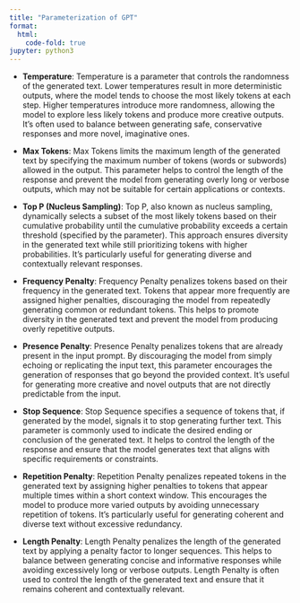 ```yaml
---
title: "Parameterization of GPT"
format:
  html:
    code-fold: true
jupyter: python3
---
```



- **Temperature**: Temperature is a parameter that controls the randomness of the generated text. Lower temperatures result in more deterministic outputs, where the model tends to choose the most likely tokens at each step. Higher temperatures introduce more randomness, allowing the model to explore less likely tokens and produce more creative outputs. It's often used to balance between generating safe, conservative responses and more novel, imaginative ones.

- **Max Tokens**: Max Tokens limits the maximum length of the generated text by specifying the maximum number of tokens (words or subwords) allowed in the output. This parameter helps to control the length of the response and prevent the model from generating overly long or verbose outputs, which may not be suitable for certain applications or contexts.

- **Top P (Nucleus Sampling)**: Top P, also known as nucleus sampling, dynamically selects a subset of the most likely tokens based on their cumulative probability until the cumulative probability exceeds a certain threshold (specified by the parameter). This approach ensures diversity in the generated text while still prioritizing tokens with higher probabilities. It's particularly useful for generating diverse and contextually relevant responses.

- **Frequency Penalty**: Frequency Penalty penalizes tokens based on their frequency in the generated text. Tokens that appear more frequently are assigned higher penalties, discouraging the model from repeatedly generating common or redundant tokens. This helps to promote diversity in the generated text and prevent the model from producing overly repetitive outputs.

- **Presence Penalty**: Presence Penalty penalizes tokens that are already present in the input prompt. By discouraging the model from simply echoing or replicating the input text, this parameter encourages the generation of responses that go beyond the provided context. It's useful for generating more creative and novel outputs that are not directly predictable from the input.

- **Stop Sequence**: Stop Sequence specifies a sequence of tokens that, if generated by the model, signals it to stop generating further text. This parameter is commonly used to indicate the desired ending or conclusion of the generated text. It helps to control the length of the response and ensure that the model generates text that aligns with specific requirements or constraints.

- **Repetition Penalty**: Repetition Penalty penalizes repeated tokens in the generated text by assigning higher penalties to tokens that appear multiple times within a short context window. This encourages the model to produce more varied outputs by avoiding unnecessary repetition of tokens. It's particularly useful for generating coherent and diverse text without excessive redundancy.

- **Length Penalty**: Length Penalty penalizes the length of the generated text by applying a penalty factor to longer sequences. This helps to balance between generating concise and informative responses while avoiding excessively long or verbose outputs. Length Penalty is often used to control the length of the generated text and ensure that it remains coherent and contextually relevant.
